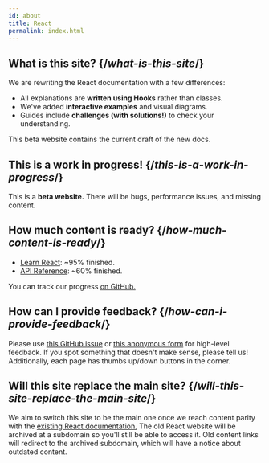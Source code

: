 ```yaml
---
id: about
title: React
permalink: index.html
---
```



## What is this site? {/*what-is-this-site*/}

We are rewriting the React documentation with a few differences:

- All explanations are **written using Hooks** rather than classes.
- We've added **interactive examples** and visual diagrams.
- Guides include **challenges (with solutions!)** to check your understanding.

This beta website contains the current draft of the new docs.

## This is a work in progress! {/*this-is-a-work-in-progress*/}

This is a **beta website.** There will be bugs, performance issues, and missing content.

## How much content is ready? {/*how-much-content-is-ready*/}

* [Learn React](/learn): ~95% finished.
* [API Reference](/apis): ~60% finished.

You can track our progress [on GitHub.](https://github.com/reactjs/reactjs.org/issues/3308)

## How can I provide feedback? {/*how-can-i-provide-feedback*/}

Please use [this GitHub issue](https://github.com/reactjs/reactjs.org/issues/3308) or [this anonymous form](https://www.surveymonkey.co.uk/r/Y6GH986) for high-level feedback. If you spot something that doesn't make sense, please tell us! Additionally, each page has thumbs up/down buttons in the corner.

## Will this site replace the main site? {/*will-this-site-replace-the-main-site*/}

We aim to switch this site to be the main one once we reach content parity with the [existing React documentation.](https://reactjs.org/) The old React website will be archived at a subdomain so you'll still be able to access it. Old content links will redirect to the archived subdomain, which will have a notice about outdated content.
